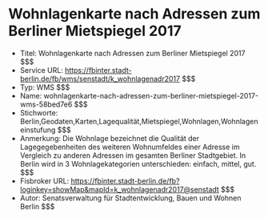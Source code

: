 # Wohnlagenkarte nach Adressen zum Berliner Mietspiegel 2017
- Titel: Wohnlagenkarte nach Adressen zum Berliner Mietspiegel 2017 $$$
- Service URL: https://fbinter.stadt-berlin.de/fb/wms/senstadt/k_wohnlagenadr2017 $$$
- Typ: WMS $$$
- Name: wohnlagenkarte-nach-adressen-zum-berliner-mietspiegel-2017-wms-58bed7e6 $$$
- Stichworte: Berlin,Geodaten,Karten,Lagequalität,Mietspiegel,Wohnlagen,Wohnlageneinstufung $$$
- Anmerkung: Die Wohnlage bezeichnet die Qualität der Lagegegebenheiten des weiteren Wohnumfeldes einer Adresse im Vergleich zu anderen Adressen im gesamten Berliner Stadtgebiet.
In Berlin wird in 3 Wohnlagekategorien unterschieden: einfach, mittel, gut. $$$
- Fisbroker URL: https://fbinter.stadt-berlin.de/fb?loginkey=showMap&mapId=k_wohnlagenadr2017@senstadt $$$
- Autor: Senatsverwaltung für Stadtentwicklung, Bauen und Wohnen Berlin $$$
